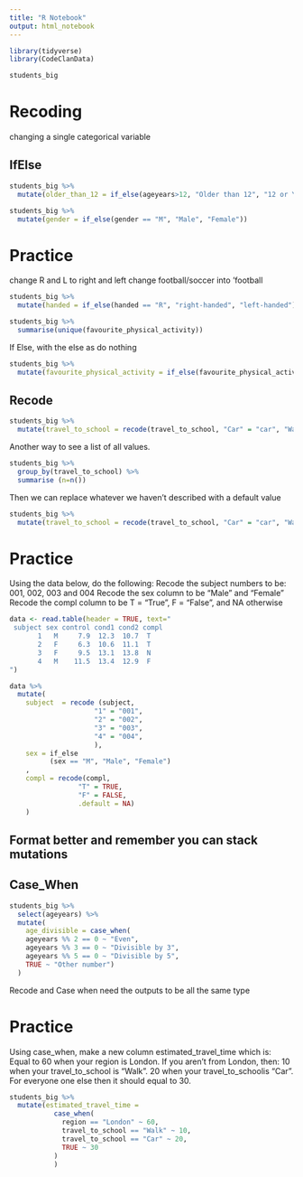 ```yaml
---
title: "R Notebook"
output: html_notebook
---
```


```r
library(tidyverse)
library(CodeClanData)
```

```r
students_big
```

# Recoding

changing a single categorical variable

## IfElse

```r
students_big %>% 
  mutate(older_than_12 = if_else(ageyears>12, "Older than 12", "12 or Younger"))
```

```r
students_big %>%
  mutate(gender = if_else(gender == "M", "Male", "Female"))
```
# Practice
change R and L to right and left
change football/soccer into 'football

```r
students_big %>% 
  mutate(handed = if_else(handed == "R", "right-handed", "left-handed"))
```

```r
students_big %>% 
  summarise(unique(favourite_physical_activity))
```
If Else, with the else as do nothing

```r
students_big %>% 
  mutate(favourite_physical_activity = if_else(favourite_physical_activity == "Football/Soccer", "Football", favourite_physical_activity))
```

## Recode

```r
students_big %>% 
  mutate(travel_to_school = recode(travel_to_school, "Car" = "car", "Walk" = "walk", "Bus" = "bus"))
```
Another way to see a list of all values.

```r
students_big %>% 
  group_by(travel_to_school) %>% 
  summarise (n=n())
```

Then we can replace whatever we haven't described with a default value

```r
students_big %>% 
  mutate(travel_to_school = recode(travel_to_school, "Car" = "car", "Walk" = "walk", "Bus" = "bus", .default = "other"))
```
# Practice
Using the data below, do the following:
Recode the subject numbers to be: 001, 002, 003 and 004
Recode the sex column to be “Male” and “Female”
Recode the compl column to be T = “True”, F = “False”, and NA otherwise

```r
data <- read.table(header = TRUE, text="
 subject sex control cond1 cond2 compl
       1   M     7.9  12.3  10.7  T
       2   F     6.3  10.6  11.1  T
       3   F     9.5  13.1  13.8  N
       4   M    11.5  13.4  12.9  F
")
```

```r
data %>% 
  mutate(
    subject  = recode (subject, 
                     "1" = "001", 
                     "2" = "002", 
                     "3" = "003", 
                     "4" = "004",
                     ),
    sex = if_else
          (sex == "M", "Male", "Female")
    ,
    compl = recode(compl, 
                 "T" = TRUE, 
                 "F" = FALSE, 
                 .default = NA)
    )
```

## Format better and remember you can stack mutations

## Case_When

```r
students_big %>% 
  select(ageyears) %>% 
  mutate(
    age_divisible = case_when(
    ageyears %% 2 == 0 ~ "Even",
    ageyears %% 3 == 0 ~ "Divisible by 3",
    ageyears %% 5 == 0 ~ "Divisible by 5",
    TRUE ~ "Other number")
  )
```

Recode and Case when need the outputs to be all the same type

# Practice

Using case_when, make a new column estimated_travel_time which is:
Equal to 60 when your region is London.
If you aren’t from London, then:
10 when your travel_to_school is “Walk”.
20 when your travel_to_schoolis “Car”.
For everyone one else then it should equal to 30.

```r
students_big %>% 
  mutate(estimated_travel_time =
           case_when(
             region == "London" ~ 60,
             travel_to_school == "Walk" ~ 10,
             travel_to_school == "Car" ~ 20,
             TRUE ~ 30
           )
           )
```


